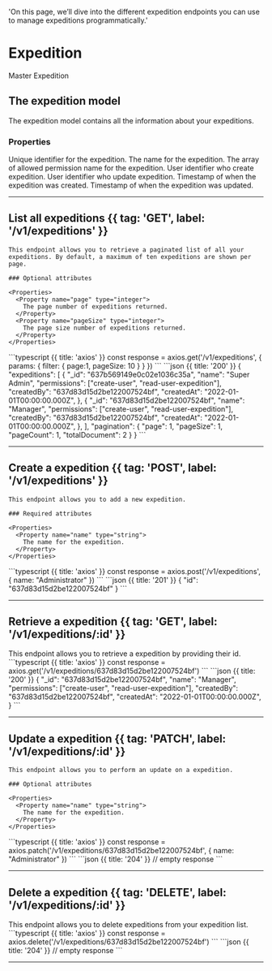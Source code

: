   'On this page, we’ll dive into the different expedition endpoints you can use to manage expeditions programmatically.'

# Expedition

Master Expedition

## The expedition model

The expedition model contains all the information about your expeditions.

### Properties

<Properties>
  <Property name="_id" type="string">
    Unique identifier for the expedition.
  </Property>
  <Property name="name" type="string">
    The name for the expedition.
  </Property>
  <Property name="permissions" type="array<string>">
    The array of allowed permission name for the expedition.
  </Property>
  <Property name="createdBy" type="string">
    User identifier who create expedition.
  </Property>
  <Property name="createdBy" type="string">
    User identifier who update expedition.
  </Property>
  <Property name="createdAt" type="timestamp">
    Timestamp of when the expedition was created.
  </Property>
  <Property name="updatedAt" type="timestamp">
    Timestamp of when the expedition was updated.
  </Property>
</Properties>

---

## List all expeditions {{ tag: 'GET', label: '/v1/expeditions' }}

<Row>
  <Col>

    This endpoint allows you to retrieve a paginated list of all your expeditions. By default, a maximum of ten expeditions are shown per page.

    ### Optional attributes

    <Properties>
      <Property name="page" type="integer">
        The page number of expeditions returned.
      </Property>
      <Property name="pageSize" type="integer">
        The page size number of expeditions returned.
      </Property>
    </Properties>

  </Col>
  <Col sticky>
    <CodeGroup title="Request" tag="GET" label="/v1/expeditions">
    ```typescript {{ title: 'axios' }}
    const response = axios.get('/v1/expeditions', {
      params: {
        filter: {
          page:1,
          pageSize: 10
        }
      }
    })
    ```
    </CodeGroup>
    <CodeGroup title="Response">
    ```json {{ title: '200' }}
    {
      "expeditions": [
        {
          "_id": "637b569149e0c02e1036c35a",
          "name": "Super Admin",
          "permissions": ["create-user", "read-user-expedition"],
          "createdBy": "637d83d15d2be122007524bf",
          "createdAt": "2022-01-01T00:00:00.000Z",
        },
        {
          "_id": "637d83d15d2be122007524bf",
          "name": "Manager",
          "permissions": ["create-user", "read-user-expedition"],
          "createdBy": "637d83d15d2be122007524bf",
          "createdAt": "2022-01-01T00:00:00.000Z",
        },
      ],
      "pagination": {
        "page": 1,
        "pageSize": 1,
        "pageCount": 1,
        "totalDocument": 2
      }
    }
    ```
    </CodeGroup>
  </Col>
</Row>

---

## Create a expedition {{ tag: 'POST', label: '/v1/expeditions' }}

<Row>
  <Col>

    This endpoint allows you to add a new expedition.

    ### Required attributes

    <Properties>
      <Property name="name" type="string">
        The name for the expedition.
      </Property>
    </Properties>
  </Col>
  <Col sticky>
    <CodeGroup title="Request" tag="POST" label="/v1/expeditions">
    ```typescript {{ title: 'axios' }}
    const response = axios.post('/v1/expeditions', {
      name: "Administrator"
    })
    ```
    </CodeGroup>
    <CodeGroup title="Response">
    ```json {{ title: '201' }}
    {
      "id": "637d83d15d2be122007524bf"
    }
    ```
    </CodeGroup>
  </Col>
</Row>

---

## Retrieve a expedition {{ tag: 'GET', label: '/v1/expeditions/:id' }}

<Row>
  <Col>
    This endpoint allows you to retrieve a expedition by providing their id.
  </Col>
  <Col sticky>
    <CodeGroup title="Request" tag="GET" label="/v1/expeditions/637d83d15d2be122007524bf">
    ```typescript {{ title: 'axios' }}
    const response = axios.get('/v1/expeditions/637d83d15d2be122007524bf')
    ```
    </CodeGroup>
    <CodeGroup title="Response">
    ```json {{ title: '200' }}
    {
      "_id": "637d83d15d2be122007524bf",
      "name": "Manager",
      "permissions": ["create-user", "read-user-expedition"],
      "createdBy": "637d83d15d2be122007524bf",
      "createdAt": "2022-01-01T00:00:00.000Z",
    }
    ```
    </CodeGroup>
  </Col>
</Row>

---

## Update a expedition {{ tag: 'PATCH', label: '/v1/expeditions/:id' }}

<Row>
  <Col>

    This endpoint allows you to perform an update on a expedition.

    ### Optional attributes

    <Properties>
      <Property name="name" type="string">
        The name for the expedition.
      </Property>
    </Properties>

  </Col>
  <Col sticky>
    <CodeGroup title="Request" tag="PATCH" label="/v1/expeditions/637d83d15d2be122007524bf">
    ```typescript {{ title: 'axios' }}
    const response = axios.patch('/v1/expeditions/637d83d15d2be122007524bf', {
      name: "Administrator"
    })
    ```
    </CodeGroup>
    <CodeGroup title="Response">
    ```json {{ title: '204' }}
    // empty response
    ```
    </CodeGroup>
  </Col>
</Row>

---

## Delete a expedition {{ tag: 'DELETE', label: '/v1/expeditions/:id' }}

<Row>
  <Col>
    This endpoint allows you to delete expeditions from your expedition list.
  </Col>
  <Col sticky>
    <CodeGroup title="Request" tag="DELETE" label="/v1/expeditions/637d83d15d2be122007524bf">
    ```typescript {{ title: 'axios' }}
    const response = axios.delete('/v1/expeditions/637d83d15d2be122007524bf')
    ```
    </CodeGroup>
    <CodeGroup title="Response">
    ```json {{ title: '204' }}
    // empty response
    ```
    </CodeGroup>
  </Col>
</Row>

---
